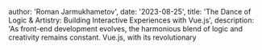 
  author: 'Roman Jarmukhametov',
  date: '2023-08-25',
  title: 'The Dance of Logic & Artistry: Building Interactive Experiences with Vue.js',
  description:
    'As front-end development evolves, the harmonious blend of logic and creativity remains constant. Vue.js, with its revolutionary <script setup>, exemplifies this balance, allowing developers to express their art with structured elegance.',
}

  title: article.title,
  description: article.description,
}


As front-end development evolves, the harmonious blend of logic and creativity remains constant. Vue.js, with its revolutionary `<script setup>`, exemplifies this balance, allowing developers to express their art with structured elegance.

**Embracing the Future with `<script setup>`:**  
The new `<script setup>` feature in [Vue 3](https://vuejs.org) embodies the framework’s commitment to developer experience, allowing us to write component logic with less boilerplate:
```javascript
    <script setup>
    import { ref } from 'vue';
    
    const message = ref('Hello, Code & Quill!');
    </script>
    
    <template>
      <div>{{ message }}</div>
    </template>
```
This syntax embodies simplicity, providing a cleaner and more intuitive setup.

**Reactivity at its Core:**  
Vue's reactivity has always been its crown jewel. With `<script setup>`, harnessing this power becomes even more straightforward:

```javascript
   <script setup>
import { ref } from 'vue';

const message = ref('Hello, Code & Quill!');

function reverseMessage() {
  message.value = message.value.split('').reverse().join('');
}
</script>

<template>
  <div>
    {{ message }}
    <button @click="reverseMessage">Reverse Message</button>
  </div>
</template>
```

This component, while simple, beautifully demonstrates the elegance of Vue's reactive ecosystem.

**Directives, Modularity & `<script setup>`:**  
Pairing Vue's directives with the new setup syntax is seamless:
```javascript
<script setup>
import { ref } from 'vue';

const isVisible = ref(true);
</script>

<template>
  <p v-if="isVisible">This will be seen if 'isVisible' is true</p>
</template>
```

For more modular components, you can easily extract and reuse reactive logic:

```javascript
<script setup>
import { ref, computed } from 'vue';

const count = ref(0);
const isEven = computed(() => count.value % 2 === 0);

function increment() {
  count.value++;
}
</script>

<template>
  <button @click="increment">{{ isEven ? 'Even' : 'Odd' }}</button>
</template>
```

This composition aligns logic with its visual representation, making development intuitive and efficient.

**State Management with Vuex & `<script setup>`:**  
Integrating Vuex with the `<script setup>` format further elevates the state management experience:
```javascript
<script setup>
import { computed } from 'vue';
import { useStore } from 'vuex';

const store = useStore();
const count = computed(() => store.state.count);

function increment() {
  store.commit('increment');
}
</script>

<template>
  <div>
    {{ count }}
    <button @click="increment">Increment</button>
  </div>
</template>
```

The synergy between Vuex and the new setup format is palpable, offering a harmonized approach to managing app state.

**Concluding Thoughts:**  
With the addition of the `<script setup>` syntax, Vue.js has crafted a space where creativity flourishes within structured logic. In our ongoing journey through "Code & Quill," Vue continues to inspire, signaling that as the digital canvas evolves, so do the tools that bring our visions to life.